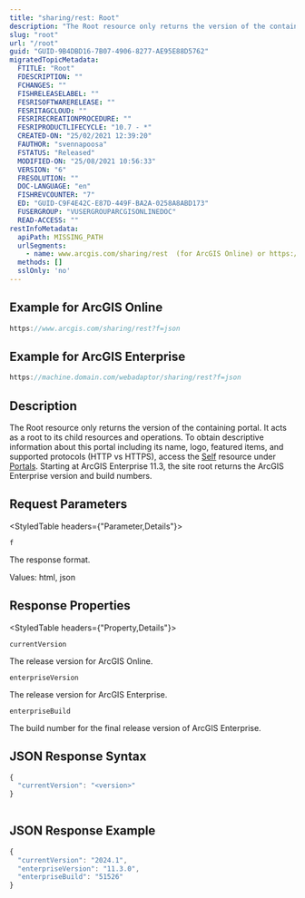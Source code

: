 ```yaml
---
title: "sharing/rest: Root"
description: "The Root resource only returns the version of the containing portal."
slug: "root"
url: "/root"
guid: "GUID-9B4DBD16-7B07-4906-8277-AE95E88D5762"
migratedTopicMetadata:
  FTITLE: "Root"
  FDESCRIPTION: ""
  FCHANGES: ""
  FISHRELEASELABEL: ""
  FESRISOFTWARERELEASE: ""
  FESRITAGCLOUD: ""
  FESRIRECREATIONPROCEDURE: ""
  FESRIPRODUCTLIFECYCLE: "10.7 - *"
  CREATED-ON: "25/02/2021 12:39:20"
  FAUTHOR: "svennapoosa"
  FSTATUS: "Released"
  MODIFIED-ON: "25/08/2021 10:56:33"
  VERSION: "6"
  FRESOLUTION: ""
  DOC-LANGUAGE: "en"
  FISHREVCOUNTER: "7"
  ED: "GUID-C9F4E42C-E87D-449F-BA2A-0258A8ABD173"
  FUSERGROUP: "VUSERGROUPARCGISONLINEDOC"
  READ-ACCESS: ""
restInfoMetadata:
  apiPath: MISSING_PATH
  urlSegments:
    - name: www.arcgis.com/sharing/rest  (for ArcGIS Online) or https://machine.domain.com/webadaptor/sharing/rest  (for ArcGIS Enterprise)
  methods: []
  sslOnly: 'no'
---
```


## Example for ArcGIS Online

```javascript
https://www.arcgis.com/sharing/rest?f=json
```

 

## Example for ArcGIS Enterprise

```javascript
https://machine.domain.com/webadaptor/sharing/rest?f=json
```

 

## Description

The Root resource only returns the version of the containing portal. It acts as a root to its child resources and operations. To obtain descriptive information about this portal including its name, logo, featured items, and supported protocols (HTTP vs HTTPS), access the [ Self](/portal-self) resource under [ Portals](/portals-root). Starting at ArcGIS Enterprise 11.3, the site root returns the ArcGIS Enterprise version and build numbers.

##  Request Parameters 

<StyledTable headers={"Parameter,Details"}>

<StyledTableRow>

<StyledTableCell cellStyle="markdown">

`f` 

</StyledTableCell>

<StyledTableCell cellStyle="markdown">

The response format.

Values: html, json

</StyledTableCell>

</StyledTableRow>

</StyledTable>

## Response Properties

<StyledTable headers={"Property,Details"}>

<StyledTableRow>

<StyledTableCell cellStyle="markdown">

`currentVersion` 

</StyledTableCell>

<StyledTableCell cellStyle="markdown">

The release version for ArcGIS Online.

</StyledTableCell>

</StyledTableRow>
<StyledTableRow>

<StyledTableCell cellStyle="markdown">

`enterpriseVersion` 

</StyledTableCell>

<StyledTableCell cellStyle="markdown">

The release version for ArcGIS Enterprise.

</StyledTableCell>

</StyledTableRow>
<StyledTableRow>

<StyledTableCell cellStyle="markdown">

`enterpriseBuild` 

</StyledTableCell>

<StyledTableCell cellStyle="markdown">

The build number for the final release version of ArcGIS Enterprise.

</StyledTableCell>

</StyledTableRow>

</StyledTable>

## JSON Response Syntax

```javascript
{    
  "currentVersion": "<version>"    
}
          
```

 

## JSON Response Example

```javascript
{
  "currentVersion": "2024.1",
  "enterpriseVersion": "11.3.0",
  "enterpriseBuild": "51526"
}
     
```

 
